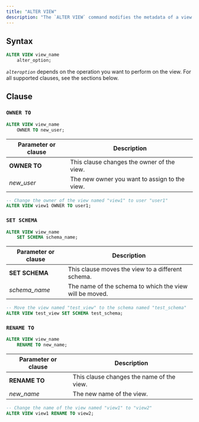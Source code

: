 ```yaml
---
title: "ALTER VIEW"
description: "The `ALTER VIEW` command modifies the metadata of a view. To use this command, you must own the view."
---
```


## Syntax

```sql
ALTER VIEW view_name
    alter_option;
```

_`alteroption`_ depends on the operation you want to perform on the view. For all supported clauses, see the sections below.

## Clause

### `OWNER TO`

```sql
ALTER VIEW view_name
    OWNER TO new_user;
```

| Parameter or clause | Description                                   |
| ------------------- | --------------------------------------------- |
| **OWNER TO**        | This clause changes the owner of the view.    |
| _new\_user_         | The new owner you want to assign to the view. |

```sql
-- Change the owner of the view named "view1" to user "user1"
ALTER VIEW view1 OWNER TO user1;
```

### `SET SCHEMA`

```sql
ALTER VIEW view_name
    SET SCHEMA schema_name;
```

| Parameter or clause | Description                                             |
| ------------------- | ------------------------------------------------------- |
| **SET SCHEMA**      | This clause moves the view to a different schema.       |
| _schema\_name_      | The name of the schema to which the view will be moved. |

```sql
-- Move the view named "test_view" to the schema named "test_schema"
ALTER VIEW test_view SET SCHEMA test_schema;
```

### `RENAME TO`

```sql
ALTER VIEW view_name
    RENAME TO new_name;
```

| Parameter or clause | Description                               |
| ------------------- | ----------------------------------------- |
| **RENAME TO**       | This clause changes the name of the view. |
| _new\_name_         | The new name of the view.                 |

```sql
-- Change the name of the view named "view1" to "view2"
ALTER VIEW view1 RENAME TO view2;
```
